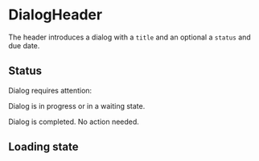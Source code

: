 
<Meta of={DialogHeader} />

# DialogHeader

The header introduces a dialog with a `title` and an optional a `status` and due date.

## Status

Dialog requires attention:

<Canvas of={DialogHeader.Default} />

Dialog is in progress or in a waiting state.

<Canvas of={DialogHeader.InProgress} />

Dialog is completed. No action needed.

<Canvas of={DialogHeader.Completed} />

## Loading state

<Canvas of={DialogHeader.Loading} />
